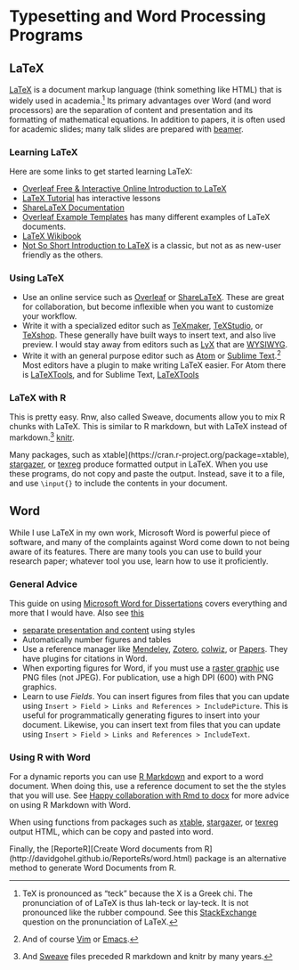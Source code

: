 # Typesetting and Word Processing Programs


## LaTeX

[LaTeX](https://en.wikipedia.org/wiki/LaTeX) is a document markup language (think something like HTML) that is widely used in academia.[^pronunciation]
Its primary advantages over Word (and word processors) are the separation of content and presentation and its formatting of mathematical equations.
In addition to papers, it is often used for academic slides; many talk slides are prepared with [beamer](https://en.wikipedia.org/wiki/Beamer_(LaTeX)).

[^pronunciation]: TeX is pronounced as "teck" because the X is a Greek chi. The pronunciation of of LaTeX is thus lah-teck or lay-teck. It is not pronounced like the rubber compound. See this [StackExchange](http://tex.stackexchange.com/questions/17502/what-is-the-correct-pronunciation-of-tex-and-latex) question on the pronunciation of LaTeX.

### Learning LaTeX

Here are some links to get started learning LaTeX:

- [Overleaf Free & Interactive Online Introduction to LaTeX](https://www.overleaf.com/latex/learn/free-online-introduction-to-latex-part-1)
- [LaTeX Tutorial](https://www.latex-tutorial.com/tutorials/) has interactive lessons
- [ShareLaTeX Documentation](https://www.sharelatex.com/learn/)
- [Overleaf Example Templates](https://www.overleaf.com/latex/templates/) has many different examples of LaTeX documents.
- [LaTeX Wikibook](https://en.wikibooks.org/wiki/LaTeX)
- [Not So Short Introduction to LaTeX](https://tobi.oetiker.ch/lshort/lshort.pdf) is a classic, but not as as new-user friendly as the others.

### Using LaTeX

- Use an online service such as [Overleaf](https://www.overleaf.com/) or [ShareLaTeX](https://www.sharelatex.com/). These are great for collaboration, but become inflexible
  when you want to customize your workflow.
- Write it with a specialized editor such as [TeXmaker](http://www.xm1math.net/texmaker/), [TeXStudio](http://www.texstudio.org/), or [TeXshop](http://pages.uoregon.edu/koch/texshop/). These generally have
  built ways to insert text, and also live preview. I would stay away from editors such as [LyX](https://www.lyx.org/) that are [WYSIWYG](https://en.wikipedia.org/wiki/WYSIWYG).
- Write it with an general purpose editor such as [Atom](https://atom.io/) or [Sublime Text](https://www.sublimetext.com/).[^1] Most editors have a plugin
  to make writing LaTeX easier. For Atom there is [LaTeXTools](https://atom.io/packages/latextools), and for Sublime Text, [LaTeXTools](https://github.com/SublimeText/LaTeXTools)

[^1]: And of course [Vim](http://www.vim.org/) or [Emacs](https://www.gnu.org/software/emacs/).

### LaTeX with R

This is pretty easy. Rnw, also called Sweave, documents allow you to mix R chunks with LaTeX.
This is similar to R markdown, but with LaTeX instead of markdown.[^2]
[knitr](http://yihui.name/knitr/).

Many packages, such as xtable](https://cran.r-project.org/package=xtable), [stargazer](ttps://cran.r-project.org/package=stargazer), or [texreg](ttps://cran.r-project.org/package=texreg)  produce formatted output in LaTeX.
When you use these programs, do not copy and paste the output. Instead, save it to a file,
and use `\input{}` to include the contents in your document.

[^2]: And [Sweave](https://www.statistik.lmu.de/~leisch/Sweave/) files preceded R markdown and knitr by many years.


## Word


While I use LaTeX in my own work, Microsoft Word is powerful piece of software,
and many of the complaints against Word come down to not being aware of its
features. There are many tools you can use to build your research paper;
whatever tool you use, learn how to use it proficiently.

### General Advice

This guide on using [Microsoft Word for Dissertations](http://guides.lib.umich.edu/c.php?g=283073&p=1886001)
covers everything and more that I would have. Also see [this](http://www3.nd.edu/~shill2/dtclass/word_2013_word_for_research_projects.pdf)

- [separate presentation and content](https://en.wikipedia.org/wiki/Separation_of_presentation_and_content) using styles
- Automatically number figures and tables
- Use a reference manager like [Mendeley](https://www.mendeley.com/), [Zotero](https://www.zotero.org/), [colwiz](https://www.colwiz.com/app), or [Papers](http://www.papersapp.com/). They have plugins for citations in Word.
- When exporting figures for Word, if you must use a [raster graphic](https://en.wikipedia.org/wiki/Raster_graphics) use PNG files (not JPEG). For publication, use a high DPI (600) with PNG graphics.
- Learn to use *Fields*. You can insert figures from files that you can update using `Insert > Field > Links and References > IncludePicture`. This is useful for programmatically generating figures to insert into your document. Likewise,  you can insert text from files that you can update using `Insert > Field > Links and References > IncludeText`.

### Using R with Word

For a dynamic reports you can use [R Markdown](http://rmarkdown.rstudio.com/word_document_format.html) and export to a word document. When doing this, use a reference document to set the the styles that you will use.
See [Happy collaboration with Rmd to docx](http://rmarkdown.rstudio.com/articles_docx.html) for more advice on using R Markdown with Word.

When using functions from packages such as [xtable](https://cran.r-project.org/package=xtable), [stargazer](ttps://cran.r-project.org/package=stargazer), or [texreg](ttps://cran.r-project.org/package=texreg) output  HTML, which can be copy and pasted into word.

Finally, the [ReporteR][Create Word documents from R](http://davidgohel.github.io/ReporteRs/word.html) package is an alternative method to generate Word Documents from R.
